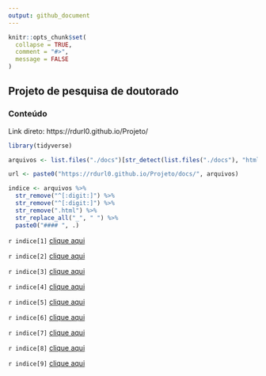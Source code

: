 ```yaml
---
output: github_document
---
```



```r
knitr::opts_chunk$set(
  collapse = TRUE,
  comment = "#>",
  message = FALSE
)
```

## Projeto de pesquisa de doutorado

### Conteúdo

Link direto: https://rdurl0.github.io/Projeto/

```r
library(tidyverse)

arquivos <- list.files("./docs")[str_detect(list.files("./docs"), "html")]

url <- paste0("https://rdurl0.github.io/Projeto/docs/", arquivos)

indice <- arquivos %>% 
  str_remove("^[:digit:]") %>%
  str_remove("^[:digit:]") %>%
  str_remove(".html") %>%
  str_replace_all("_", " ") %>%
  paste0("#### ", .)
```



`r indice[1]` [clique aqui](`r url[1]`)

`r indice[2]` [clique aqui](`r url[2]`)

`r indice[3]` [clique aqui](`r url[3]`)

`r indice[4]` [clique aqui](`r url[4]`)

`r indice[5]` [clique aqui](`r url[5]`)

`r indice[6]` [clique aqui](`r url[6]`)

`r indice[7]` [clique aqui](`r url[7]`)

`r indice[8]` [clique aqui](`r url[8]`)

`r indice[9]` [clique aqui](`r url[9]`)